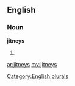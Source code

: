 ==English==

===Noun===
'''jitneys'''

# {{plural of|[[jitney]]}}

[[Category:English plurals]]

[[ar:jitneys]]
[[my:jitneys]]